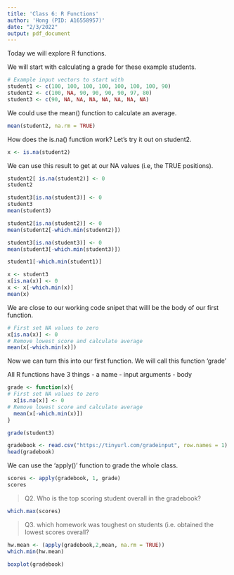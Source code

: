 ```yaml
---
title: 'Class 6: R Functions'
author: 'Hong (PID: A16558957)'
date: "2/3/2022"
output: pdf_document
---
```


Today we will explore R functions.

We will start with calculating a grade for these example students.

```r
# Example input vectors to start with
student1 <- c(100, 100, 100, 100, 100, 100, 100, 90)
student2 <- c(100, NA, 90, 90, 90, 90, 97, 80)
student3 <- c(90, NA, NA, NA, NA, NA, NA, NA)
```

We could use the mean() function to calculate an average.

```r
mean(student2, na.rm = TRUE)
```

How does the is.na() function work? Let's try it out on student2.

```r
x <- is.na(student2)
```

We can use this result to get at our NA values (i.e, the TRUE positions).

```r
student2[ is.na(student2)] <- 0
student2
```
```r
student3[is.na(student3)] <- 0
student3
mean(student3)
```

```r
student2[is.na(student2)] <- 0
mean(student2[-which.min(student2)])
```
```r
student3[is.na(student3)] <- 0
mean(student3[-which.min(student3)])
```


```r
student1[-which.min(student1)]
```


```r
x <- student3
x[is.na(x)] <- 0
x <- x[-which.min(x)]
mean(x)
```

We are close to our working code snipet that willl be the body of our first function.

```r
# First set NA values to zero
x[is.na(x)] <- 0
# Remove lowest score and calculate average
mean(x[-which.min(x)])

```

Now we can turn this into our first function. We will call this function 'grade'

All R functions have 3 things 
- a name
- input arguments
- body
```r
grade <- function(x){
# First set NA values to zero
  x[is.na(x)] <- 0
# Remove lowest score and calculate average
  mean(x[-which.min(x)])
}
```

```r
grade(student3)
```

```r
gradebook <- read.csv("https://tinyurl.com/gradeinput", row.names = 1)
head(gradebook)
```

We can use the 'apply()' function to grade the whole class.

```r
scores <- apply(gradebook, 1, grade)
scores
```
> Q2. Who is the top scoring student overall in the gradebook?

```r
which.max(scores)
```
> Q3. which homework was toughest on students (i.e. obtained the lowest scores overall?

```r
hw.mean <- (apply(gradebook,2,mean, na.rm = TRUE))
which.min(hw.mean)
```
```r
boxplot(gradebook)
```




